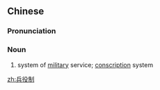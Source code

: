 ==Chinese==
{{zh-forms|type=21}}

===Pronunciation===
{{zh-pron
|m=bīngyìzhì
|cat=n
}}

===Noun===
{{zh-noun}}

# system of [[military]] service; [[conscription]] system

[[zh:兵役制]]